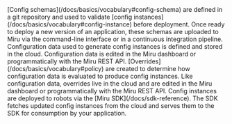 <Steps>
  <Step title="Define Schemas">
    [Config schemas](/docs/basics/vocabulary#config-schema) are defined in a git repository and used to validate [config instances](/docs/basics/vocabulary#config-instance) 
    before deployment. Once ready to deploy a new version of an application, these 
    schemas are uploaded to Miru via the command-line interface or in a continuous 
    integration pipeline.
  </Step>
  <Step title="Set Configuration Data">
    Configuration data used to generate config instances is defined and stored in the cloud. Configuration data is edited in the Miru dashboard or programmatically with the Miru REST API.
  </Step>
  <Step title="Create Overrides">
    [Overrides](/docs/basics/vocabulary#policy) are created to determine how configuration data is evaluated to produce config instances. Like configuration data, overrides live in the cloud and are edited in the Miru dashboard or programmatically with the Miru REST API.
  </Step>
  <Step title="Deploy">
    Config instances are deployed to robots via the [Miru SDK](/docs/sdk-reference). The SDK fetches updated config instances from the cloud and serves them to the SDK for consumption by your application.
  </Step>
</Steps>
